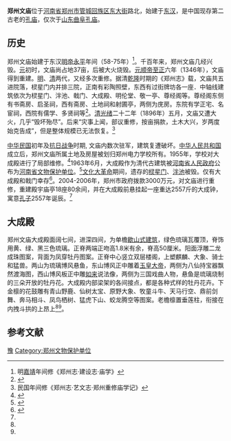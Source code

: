 {{coord|34|44|59.32|N|113|40|56.06|E|display=title}}
{{文物保护单位
| 级别 = 全国
| 名称 = [[郑州城隍庙|郑州城隍庙]]
| 子项 = 含文庙大成殿
| 图片 = Zhengzhou Wenmiao.jpg
| 编号 = 7-1192
| 分类 = 古建筑
| 时代 = [[明朝|明]]至[[清朝|清]]
| 所在 = [[河南省|河南省]][[郑州市|郑州市]]
| 登录 = 2013年
| Cat = 河南全国重点文物保护单位
}}

'''郑州文庙'''位于[[河南省|河南省]][[郑州市|郑州市]][[管城回族区|管城回族区]][[东大街_(郑州)|东大街]]路北，始建于[[东汉|东汉]]，是中国现存第二古老的[[孔庙|孔庙]]，仅次于[[山东|山东]][[曲阜孔庙|曲阜孔庙]]。

== 历史 ==
郑州文庙始建于东汉[[汉明帝|明帝]][[永平_(汉明帝)|永平]]年间（58-75年）<ref>明[[嘉靖|嘉靖]]年间修《郑州志·建设志·庙学》</ref>。千百年来，郑州文庙几经兴毁。[[元朝|元]]初时，文庙尚占地37亩，后被大火烧毁。[[元顺帝|元顺帝]][[至正|至正]]六年（1346年），文庙得到重建。[[明朝|明]]、[[清朝|清]]两代，又经多次重修。据清[[乾隆|乾隆]]时期的《郑州志》载，文庙共五进院落，棂星门内并排三院，正南有彩陶照壁，东西有过街牌坊各一座．中轴线建筑依次为棂星门、泮池、戟门、大成殿、明伦堂、敬一亭、尊经阁等。尊经阁东侧有书斋房、启圣祠，西有斋房、土地祠和射圃亭，两侧为庑房。东院有学正宅、名宦祠，西院有儒学、多贤祠等<ref name=wwz>{{cite book |author1=河南省文物局 |title=河南省文物志 |date=2009-09 |publisher=文物出版社 |location=北京 |isbn=978-7-5010-2665-4 |pages=370-371 |accessdate=2021-09-18}}</ref>。[[清|清]][[光绪|光绪]]二十二年（1896年）五月，文庙又遭大火，几乎“毁坏殆尽”。后来“灾事上闻，部议重修，按亩捐款，土木大兴，岁两度始克告成”，但是整体规模已无法恢复。<ref>民国年间修《郑州志·艺文志·郑州重修庙学记》</ref>

[[中华民国|中华民国]]初年及[[抗日战争|抗日战争]]时期, 文庙内数次驻军，建筑复遭破坏。[[中华人民共和国|中华人民共和国]]成立后，郑州文庙所属土地及房屋被划归郑州电力学校所有。1955年，学校对大成殿进行了局部维修。<ref name="">{{cite journal | language =  | author = 宋秀兰 | title = 郑州文庙的保护与复建 | url =  | journal = 中原文物 | volume =  | issue = 4期 | pages =  | year = 2006 | id =  }}</ref>1963年6月，大成殿作为清代古建筑被[[河南省人民政府|河南省人民政府]]公布为[[河南省文物保护单位|河南省文物保护单位]]。<ref name="yuanlin">{{cite web | language =  | publisher = 中国园林网 | title = 郑州文庙 | url = http://gj.yuanlin.com/Html/Detail/2007-4/3848.html | author =  | date =  | accessdate = 2009-08-18 | archive-date = 2015-04-02 | archive-url = https://web.archive.org/web/20150402153523/http://gj.yuanlin.com/Html/Detail/2007-4/3848.html | dead-url = no }}</ref>[[文化大革命|文化大革命]]期间，遗存的[[棂星门|棂星门]]、[[泮池|泮池]]被毁。仅有大成殿和戟门幸存<ref name=zzsz>{{cite book |author1=郑州市地方史志编纂委员会 |title=郑州市志 第7分册 |date=1998-10 |publisher=中州古籍出版社 |location=郑州 |isbn=7-5348-1741-2 |pages=192-193 |accessdate=2021-09-17}}</ref>。2004-2006年，郑州市政府拨款3000万元，对文庙进行重修，重建殿宇庙亭18座80余间，并在大成殿前悬挂起一座重达2557斤的大成钟，寓意[[孔子|孔子]]2557年诞辰。<ref name="yuanlin" />

== 大成殿 ==
郑州文庙大成殿面阔七间，进深四间，为单檐[[歇山顶|歇山式建筑]]，绿色琉璃瓦覆顶，脊饰用黄、绿、黑三色琉璃。正脊两端正吻高1.8米有余，脊高50厘米。阳面浮雕二龙成珠图案，背面为凤穿牡丹图案。正脊中心竖立双层楼阁，上塑麒麟、大象、骑士和猛兽。两山为琉璃博风悬鱼，东山博风正中雕着[[玉皇大帝|玉皇大帝]]，两侧为八仙持宝器飘然渡海图，西山博风板正中雕[[如来|如来]]说法像，两侧为三国戏曲人物，悬鱼是琉璃烧制的三朵开放的牡丹花。大成殿内部梁架的各间接点，都是各种式样的牡丹花卉。下金檩的花鼓雕有青山野鹿、仙树太宝、原野大象、牧童斗牛、天马行空、鼎前剑舞、奔马相斗、凤鸟栖树、猛虎下山、蛟龙腾空等图案。老檐檩置垂莲柱，衔接在内拽斗拱的上昂上<ref name=zzsz /><ref name=wwz />。

==参考文献==
<div class="references-small">
<references />
</div>

{{河南全国重点文物保护单位}}
[[Category:河南孔庙|豫]]
[[Category:郑州文物保护单位|Category:郑州文物保护单位]]